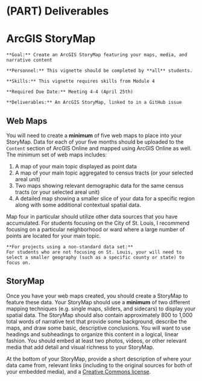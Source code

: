 # (PART) Deliverables {-}

# ArcGIS StoryMap

```block
**Goal:** Create an ArcGIS StoryMap featuring your maps, media, and narrative content
```

```block
**Personnel:** This vignette should be completed by **all** students. 
```

```block
**Skills:** This vignette requires skills from Module 4
```

```block
**Required Due Date:** Meeting 4-4 (April 25th)
```

```block
**Deliverables:** An ArcGIS StoryMap, linked to in a GitHub issue
```

## Web Maps
You will need to create a **minimum** of five web maps to place into your StoryMap. Data for each of your five months should be uploaded to the `Content` section of ArcGIS Online and mapped using ArcGIS Online as well. The minimum set of web maps includes:

  1. A map of your main topic displayed as point data
  2. A map of your main topic aggregated to census tracts (or your selected areal unit)
  3. Two maps showing relevant demographic data for the same census tracts (or your selected areal unit)
  4. A detailed map showing a smaller slice of your data for a specific region along with some additional contextual spatial data.
  
Map four in particular should utilize other data sources that you have accumulated. For students focusing on the City of St. Louis, I recommend focusing on a particular neighborhood or ward where a large number of points are located for your main topic. 

```block
**For projects using a non-standard data set:**
For students who are not focusing on St. Louis, your will need to select a smaller geography (such as a specific county or state) to focus on.
```

## StoryMap
Once you have your web maps created, you should create a StoryMap to feature these data. Your StoryMap should use a **minimum** of two different mapping techniques (e.g. single maps, sliders, and sidecars) to display your spatial data. The StoryMap should also contain approximately 800 to 1,000 total words of narrative text that provide some background, describe the maps, and draw some basic, descriptive conclusions. You will want to use headings and subheadings to organize this content in a logical, linear fashion. You should embed at least two photos, videos, or other relevant media that add detail and visual richness to your StoryMap. 

At the bottom of your StoryMap, provide a short description of where your data came from, relevant links (including to the original sources for both of your embedded media), and a [Creative Commons license](https://creativecommons.org/share-your-work/). 

